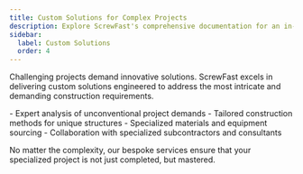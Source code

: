 ```yaml
---
title: Custom Solutions for Complex Projects
description: Explore ScrewFast's comprehensive documentation for an in-depth look at our premium tools and construction services.
sidebar:
  label: Custom Solutions
  order: 4
---
```



Challenging projects demand innovative solutions. ScrewFast excels in delivering custom solutions engineered to address the most intricate and demanding construction requirements.

<Card title="Our custom services provide:" icon="puzzle">
  - Expert analysis of unconventional project demands - Tailored construction
  methods for unique structures - Specialized materials and equipment sourcing -
  Collaboration with specialized subcontractors and consultants
</Card>

No matter the complexity, our bespoke services ensure that your specialized project is not just completed, but mastered.
